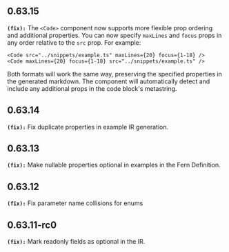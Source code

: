 ## 0.63.15
**`(fix):`** The `<Code>` component now supports more flexible prop ordering and additional properties. You can now specify `maxLines` and `focus` props in any order relative to the `src` prop. For example:

```mdx
<Code src="../snippets/example.ts" maxLines={20} focus={1-18} />
<Code maxLines={20} focus={1-18} src="../snippets/example.ts" />
```

Both formats will work the same way, preserving the specified properties in the generated markdown. The component will automatically detect and include any additional props in the code block's metastring.

## 0.63.14
**`(fix):`** Fix duplicate properties in example IR generation.

## 0.63.13
**`(fix):`** Make nullable properties optional in examples in the Fern Definition.

## 0.63.12
**`(fix):`** Fix parameter name collisions for enums

## 0.63.11-rc0
**`(fix):`** Mark readonly fields as optional in the IR.


